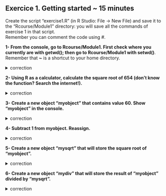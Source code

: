 ## Exercice 1. Getting started ~ 15 minutes

Create the script "exercise1.R" (in R Studio: File -> New File) and save it to the "Rcourse/Module1" directory: you will save all the commands of exercise 1 in that  script.
<br>Remember you can comment the code using #.

**1- From the console, go to Rcourse/Module1.
First check where you currently are with getwd(); 
then go to Rcourse/Module1 with setwd()**.
Remember that **~** is a shortcut to your home directory.

<details>
<summary>
correction
</summary>

```r
getwd()
setwd("Rcourse/Module1")
setwd("~/Rcourse/Module1")
```

</details>


**2- Using R as a calculator, calculate the square root of 654 (don't know the function? Search the internet!).**

<details>
<summary>
correction
</summary>

```r
sqrt(654)
```

</details>

**3- Create a new object "myobject" that contains value 60.
Show "myobject" in the console.**

<details>
<summary>
correction
</summary>

```r
myobject <- 60
myobject
```

</details>

**4- Subtract 1 from myobject. Reassign.**

<details>
<summary>
correction
</summary>

```r
myobject <- myobject - 1
```

</details>

**5- Create a new object "mysqrt" that will store the square root of "myobject".**

<details>
<summary>
correction
</summary>

```r
mysqrt <- sqrt(myobject)
```

</details>

**6- Create a new object "mydiv" that will store the result of "myobject" divided by "mysqrt".**

<details>
<summary>
correction
</summary>

```r
mydiv <- myobject / mysqrt
```

</details>

